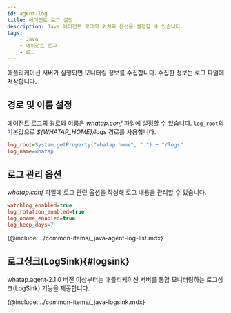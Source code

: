 ```yaml
---
id: agent-log
title: 에이전트 로그 설정
description: Java 에이전트 로그의 위치와 옵션을 설정할 수 있습니다.
tags:
    - Java
    - 에이전트 로그
    - 로그
---
```


애플리케이션 서버가 실행되면 모니터링 정보를 수집합니다. 수집한 정보는 로그 파일에 저장합니다.

## 경로 및 이름 설정

에이전트 로그의 경로와 이름은 *whatap.conf* 파일에 설정할 수 있습니다. `log_root`의 기본값으로 *${WHATAP_HOME}/logs* 경로를 사용합니다.

```ini title='whatap.conf'
log_root=System.getProperty("whatap.home", ".") + "/logs"
log_name=whatap
```

## 로그 관리 옵션

*whatap.conf* 파일에 로그 관련 옵션을 작성해 로그 내용을 관리할 수 있습니다.

```ini title='whatap.conf'
watchlog_enabled=true
log_rotation_enabled=true
log_oname_enabled=true
log_keep_days=7
```

{@include: ../common-items/_java-agent-log-list.mdx}  

## 로그싱크(LogSink){#logsink}

whatap.agent-2.1.0 버전 이상부터는 애플리케이션 서버를 통합 모니터링하는 로그싱크(LogSink) 기능을 제공합니다.

{@include: ../common-items/_java-logsink.mdx}  
